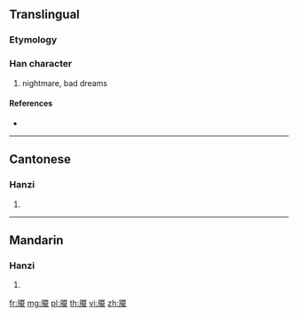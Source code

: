 {{character info/new}}
{{also|魘}}
==Translingual==

===Etymology===
{{Han simp|魘|f=厭|t=厌}}

===Han character===
{{Han char|rn=194|rad=鬼|as=06|sn=16|canj=MIKI|ids=⿸厌鬼}}

# nightmare, bad dreams

====References====
* {{Han ref|kx=1462.121|hdz=74432.060|uh=9B47|ud=39751}}

----

==Cantonese==

===Hanzi===
{{yue-hanzi|jyut=|y=yim2|tra=魘}}

# {{defn|lang=yue|sort=鬼06}}

----

==Mandarin==

===Hanzi===
{{cmn-hanzi|tra=魘|pin=[[chuí]] ([[chui2]]), [[yǎn]] ([[yan3]]), [[zhuī]] ([[zhui1]])|wg=ch'ui<sup>2</sup>, yen<sup>3</sup>, chui<sup>1</sup>}}

# {{defn|lang=cmn|sort=鬼06}}

[[fr:魇]]
[[mg:魇]]
[[pl:魇]]
[[th:魇]]
[[vi:魇]]
[[zh:魇]]